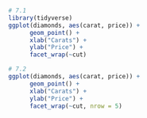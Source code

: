 ```r
# 7.1
library(tidyverse)
ggplot(diamonds, aes(carat, price)) +
      geom_point() +
      xlab("Carats") +
      ylab("Price") +
      facet_wrap(~cut)

# 7.2
ggplot(diamonds, aes(carat, price)) +
      geom_point() +
      xlab("Carats") +
      ylab("Price") +
      facet_wrap(~cut, nrow = 5)
```